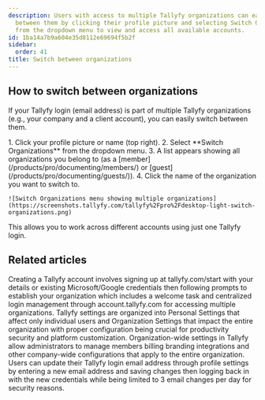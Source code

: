 ```yaml
---
description: Users with access to multiple Tallyfy organizations can easily switch
  between them by clicking their profile picture and selecting Switch Organizations
  from the dropdown menu to view and access all available accounts.
id: 1ba14a7b9a604e35d8112e69694f5b2f
sidebar:
  order: 41
title: Switch between organizations
---
```



## How to switch between organizations

If your Tallyfy login (email address) is part of multiple Tallyfy organizations (e.g., your company and a client account), you can easily switch between them.

<Steps>
1. Click your profile picture or name (top right).
2. Select **Switch Organizations** from the dropdown menu.
3. A list appears showing all organizations you belong to (as a [member](/products/pro/documenting/members/) or [guest](/products/pro/documenting/guests/)).
4. Click the name of the organization you want to switch to.

    ![Switch Organizations menu showing multiple organizations](https://screenshots.tallyfy.com/tallyfy%2Fpro%2Fdesktop-light-switch-organizations.png)
</Steps>

This allows you to work across different accounts using just one Tallyfy login.


## Related articles
<CardGrid>
<LinkTitleCard header="<b>Tutorials > Create an organization</b>" href="/products/pro/tutorials/how-can-i-create-a-new-tallyfy-account/" > Creating a Tallyfy account involves signing up at tallyfy.com/start with your details or existing Microsoft/Google credentials then following prompts to establish your organization which includes a welcome task and centralized login management through account.tallyfy.com for accessing multiple organizations. </LinkTitleCard>
<LinkTitleCard header="<b>Pro > Settings</b>" href="/products/pro/settings/" > Tallyfy settings are organized into Personal Settings that affect only individual users and Organization Settings that impact the entire organization with proper configuration being crucial for productivity security and platform customization. </LinkTitleCard>
<LinkTitleCard header="<b>Settings > Organization settings</b>" href="/products/pro/settings/org-settings/" > Organization-wide settings in Tallyfy allow administrators to manage members billing branding integrations and other company-wide configurations that apply to the entire organization. </LinkTitleCard>
<LinkTitleCard header="<b>Personal Settings > Change my email address</b>" href="/products/pro/settings/personal-settings/how-can-i-change-my-email-address-in-tallyfy/" > Users can update their Tallyfy login email address through profile settings by entering a new email address and saving changes then logging back in with the new credentials while being limited to 3 email changes per day for security reasons. </LinkTitleCard>
</CardGrid>